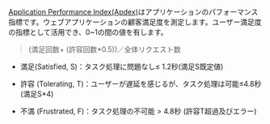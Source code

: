 [Application Performance Index(Apdex)](https://www.apdex.org/)はアプリケーションのパフォーマンス指標です。ウェブアプリケーションの顧客満足度を測定します。ユーザー満足度の指標として活用でき、0~1の間の値を有します。

> (満足回数+ (許容回数\*0.5))／全体リクエスト数

- 満足(Satisfied, S)：タスク処理に問題なし≤ 1.2秒(満足S既定値)

- 許容 (Tolerating, T)：ユーザーが遅延を感じるが、タスク処理は可能≤4.8秒(満足S\*4)

- 不満 (Frustrated, F)：タスク処理の不可能 > 4.8秒 
   (許容T超過及びエラー)
